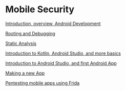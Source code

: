 = Mobile Security =

[[MSLecture1|Introduction, overview, Android Development]]

[[MSLecture3|Rooting and Debugging]]

[[MSLecture4|Static Analysis]]

[[MSTopic1Unit1|Introduction to Kotlin, Android Studio, and more basics]]

[[MSTopic1Unit2|Introduction to Android Studio, and first Android App]]

[[MSTopic1Unit3|Making a new App]]

[[MSLecture5|Pentesting mobile apps using Frida]]
